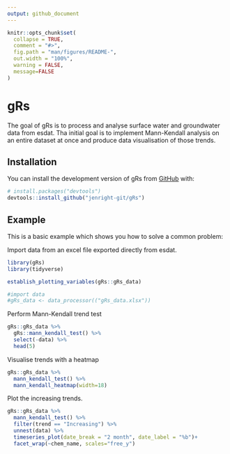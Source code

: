 ```yaml
---
output: github_document
---
```


<!-- README.md is generated from README.Rmd. Please edit that file -->

```r
knitr::opts_chunk$set(
  collapse = TRUE,
  comment = "#>",
  fig.path = "man/figures/README-",
  out.width = "100%",
  warning = FALSE,
  message=FALSE
)
```

# gRs

<!-- badges: start -->
<!-- badges: end -->

The goal of gRs is to process and analyse surface water and groundwater data from esdat.
Tha initial goal is to implement Mann-Kendall analysis on an entire dataset at once and produce data visualisation of those trends.

## Installation

You can install the development version of gRs from [GitHub](https://github.com/) with:

``` r
# install.packages("devtools")
devtools::install_github("jenright-git/gRs")
```

## Example

This is a basic example which shows you how to solve a common problem:

Import data from an excel file exported directly from esdat.

```r
library(gRs)
library(tidyverse)

establish_plotting_variables(gRs::gRs_data)

#import data
#gRs_data <- data_processor(("gRs_data.xlsx"))

```

Perform Mann-Kendall trend test
```r
gRs::gRs_data %>% 
  gRs::mann_kendall_test() %>% 
  select(-data) %>% 
  head(5)
```

Visualise trends with a heatmap
```r
gRs::gRs_data %>% 
  mann_kendall_test() %>% 
  mann_kendall_heatmap(width=18)
```

Plot the increasing trends.
```r
gRs::gRs_data %>% 
  mann_kendall_test() %>% 
  filter(trend == "Increasing") %>% 
  unnest(data) %>% 
  timeseries_plot(date_break = "2 month", date_label = "%b")+
  facet_wrap(~chem_name, scales="free_y")
```


